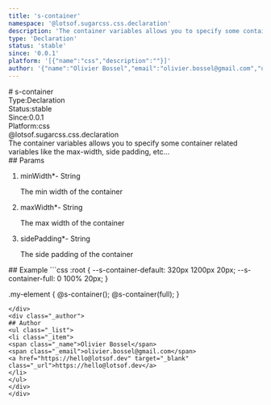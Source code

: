 ```yaml
---
title: 's-container'
namespace: '@lotsof.sugarcss.css.declaration'
description: 'The container variables allows you to specify some container related variables like the max-width, side padding, etc...'
type: 'Declaration'
status: 'stable'
since: '0.0.1'
platform: '[{"name":"css","description":""}]'
author: '{"name":"Olivier Bossel","email":"olivier.bossel@gmail.com","url":"https://hello@lotsof.dev"}'
---
```

<div class="docmap-mdx">
# s-container
<div class="_metas">
<div class="_type"><span class="_type-label">Type:</span><span class="_type-value">Declaration</span></div>
<div class="_status"><span class="_status-label">Status:</span><span class="_status-value -stable">stable</span></div>
<div class="_since"><span class="_since-label">Since:</span><span class="_since-value">0.0.1</span></div>
<div class="_platform"><span class="_platform-label">Platform:</span><span class="_platform-value -css">css</span></div>
</div>
<div class="_namespace">@lotsof.sugarcss.css.declaration</div>
<div class="_description typo-lead typo-format">
The container variables allows you to specify some container related variables like the max-width, side padding, etc...
</div>
<div class="_params">
## Params
<ol class="_list">
<li class="_item">
<span class="_name">minWidth<span class="_required">*</span></span><span class="_default">-</span> <span class="_type">String</span>
<p class="_description">The min width of the container</p>
</li>
<li class="_item">
<span class="_name">maxWidth<span class="_required">*</span></span><span class="_default">-</span> <span class="_type">String</span>
<p class="_description">The max width of the container</p>
</li>
<li class="_item">
<span class="_name">sidePadding<span class="_required">*</span></span><span class="_default">-</span> <span class="_type">String</span>
<p class="_description">The side padding of the container</p>
</li>
</ol>
</div>
<div class="_examples">
## Example
```css
:root {
   --s-container-default: 320px 1200px 20px;
   --s-container-full: 0 100% 20px;
}

.my-element {
   @s-container();
   @s-container(full);
}
```
</div>
<div class="_author">
## Author
<ul class="_list">
<li class="_item">
<span class="_name">Olivier Bossel</span>
<span class="_email">olivier.bossel@gmail.com</span>
<a href="https://hello@lotsof.dev" target="_blank" class="_url">https://hello@lotsof.dev</a>
</li>
</ul>
</div>
</div>